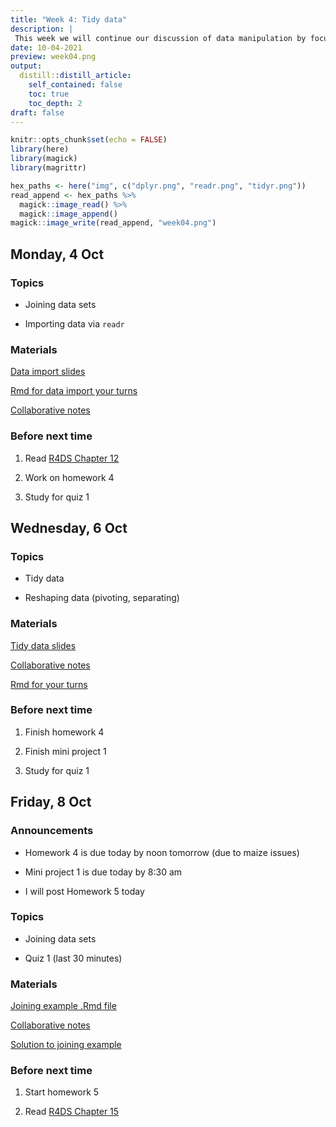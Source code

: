 ```yaml
---
title: "Week 4: Tidy data"
description: |
 This week we will continue our discussion of data manipulation by focusing on tidying data sets.  what tidy data sets look like and the tools to tidy a data set. We will also talk about reading data into R and working with factors. On Friday, we have our first quiz.
date: 10-04-2021
preview: week04.png
output:
  distill::distill_article:
    self_contained: false
    toc: true
    toc_depth: 2
draft: false
---
```



```r
knitr::opts_chunk$set(echo = FALSE)
library(here)
library(magick)
library(magrittr)
```

```r
hex_paths <- here("img", c("dplyr.png", "readr.png", "tidyr.png"))
read_append <- hex_paths %>%
  magick::image_read() %>%
  magick::image_append()
magick::image_write(read_append, "week04.png")
```

## Monday, 4 Oct

### Topics

- Joining data sets

- Importing data via `readr`

### Materials

[Data import slides](https://stat220-fa21.github.io/class_materials/slides/09-import.pdf)

[Rmd for data import your turns](https://stat220-fa21.github.io/class_materials/activities/08-import.Rmd)

[Collaborative notes](https://docs.google.com/document/d/1ceP_yo2qLkB80qzOvUuUrfRv4WEZRkv_kMQyOb-BRQI/edit?usp=sharing)

### Before next time

1. Read [R4DS Chapter 12](https://r4ds.had.co.nz/tidy-data.html)

1. Work on homework 4

1. Study for quiz 1



## Wednesday, 6 Oct

### Topics

- Tidy data

- Reshaping data (pivoting, separating)

### Materials

[Tidy data slides](https://stat220-fa21.github.io/class_materials/slides/10-tidy-data.pdf)

[Collaborative notes](https://docs.google.com/document/d/1E2odZeAigFSozdUbmyC_EoLkquE0Fui_WMPALYIEuYg/edit?usp=sharing)

[Rmd for your turns](https://stat220-fa21.github.io/class_materials/activities/09-tidy-data.Rmd)


### Before next time

1. Finish homework 4

1. Finish mini project 1

1. Study for quiz 1



## Friday, 8 Oct

### Announcements

- Homework 4 is due today by noon tomorrow (due to maize issues)

- Mini project 1 is due today by 8:30 am

- I will post Homework 5 today

### Topics

- Joining data sets

- Quiz 1 (last 30 minutes)


### Materials

[Joining example .Rmd file](https://stat220-fa21.github.io/class_materials/activities/08-joins.Rmd)

[Collaborative notes](https://docs.google.com/document/d/1p1-Ejvsldat6-adwGd4_4T3j1jSRgiW2VR4v-e4Eltw/edit?usp=sharing)

[Solution to joining example](https://stat220-fa21.github.io/class_materials/activities/08-soln-joins.pdf)


### Before next time

1. Start homework 5

1. Read [R4DS Chapter 15](https://r4ds.had.co.nz/factors.html)


